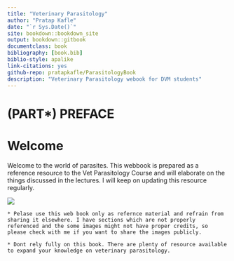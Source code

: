 ```yaml
---
title: "Veterinary Parasitology"
author: "Pratap Kafle"
date: "`r Sys.Date()`"
site: bookdown::bookdown_site
output: bookdown::gitbook
documentclass: book
bibliography: [book.bib]
biblio-style: apalike
link-citations: yes
github-repo: pratapkafle/ParasitologyBook
description: "Veterinary Parasitology webook for DVM students"
---
```


# (PART\*) PREFACE {-}

# Welcome {-}

Welcome to the world of parasites. This webbook is prepared as a reference resource to the Vet Parasitology Course and will elaborate on the things discussed in the lectures. I will keep on updating this resource regularly.

![](images/cover.jpg)




``` block2
* Pelase use this web book only as refernce material and refrain from sharing it elsewhere. I have sections which are not properly referenced and the some images might not have proper credits, so please check with me if you want to share the images publicly.

* Dont rely fully on this book. There are plenty of resource available to expand your knowledge on veterinary parasitology.
```

